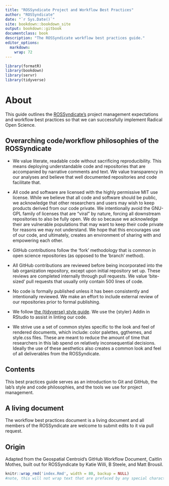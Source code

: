 ```yaml
---
title: "ROSSyndicate Project and Workflow Best Practices"
author: "ROSSyndicate"
date: "`r Sys.Date()`"
site: bookdown::bookdown_site
output: bookdown::gitbook
documentclass: book
description: "The ROSSyndicate workflow best practices guide."
editor_options:
  markdown:
    wrap: 72
---
```


```r
library(formatR)
library(bookdown)
library(servr)
library(tidyverse)
```

# About

This guide outlines the [ROSSyndicate's](https://rossyndicate.com/) project
management expectations and workflow best practices so that we can successfully
implement Radical Open Science.

## Overarching code/workflow philosophies of the ROSSyndicate

-   We value literate, readable code without sacrificing
    reproducibility. This means deploying understandable code and
    repositories that are accompanied by narrative comments and text. We
    value transparency in our analyses and believe that well documented
    repositories and code facilitate that.

-   All code and software are licensed with the highly permissive MIT
    use license. While we believe that all code and software should be
    public, we acknowledge that other researchers and users may wish to
    keep products derived from our code private. We intentionally avoid
    the GNU-GPL family of licenses that are "viral" by nature, forcing
    all downstream repositories to also be fully open. We do so because
    we acknowledge their are vulnerable populations that may want to
    keep their code private for reasons we may not understand. We hope
    that this encourages use of our code, and ultimately, creates an
    environment of sharing with and empowering each other.

-   GitHub contributions follow the 'fork' methodology that is common in
    open science repositories (as opposed to the 'branch' method).

-   All GitHub contributions are reviewed before being incorporated into
    the lab organization repository, except upon initial repository set
    up. These reviews are completed internally through pull requests. We
    value 'bite-sized' pull requests that usually only contain 500 lines
    of code.

-   No code is formally published unless it has been consistently and
    intentionally reviewed. We make an effort to include external review
    of our repositories prior to formal publishing.

-   We follow [the {tidyverse} style
    guide](https://style.tidyverse.org/). We use the {styler} Addin in
    RStudio to assist in linting our code.

-   We strive use a set of common styles specific to the look and feel
    of rendered documents, which include: color palettes, ggthemes, and
    style.css files. These are meant to reduce the amount of time that
    researchers in this lab spend on relatively inconsequential
    decisions. Ideally the use of these aesthetics also creates a common
    look and feel of all deliverables from the ROSSyndicate.

## Contents

This best practices guide serves as an introduction to Git and GitHub, the
lab's style and code philosophies, and the tools we use for project management.

## A living document

The workflow best practices document is a living document and all members of
the ROSSyndicate are welcome to submit edits to it via pull request.

## Origin

Adapted from the Geospatial Centroid's GitHub Workflow Document, Caitlin
Mothes, built out for ROSSyndicate by Katie Willi, B Steele, and Matt Brousil.

```r
knitr::wrap_rmd('index.Rmd', width = 80, backup = NULL)
#note, this will not wrap text that are prefaced by any special characters (like bullets!)
```
